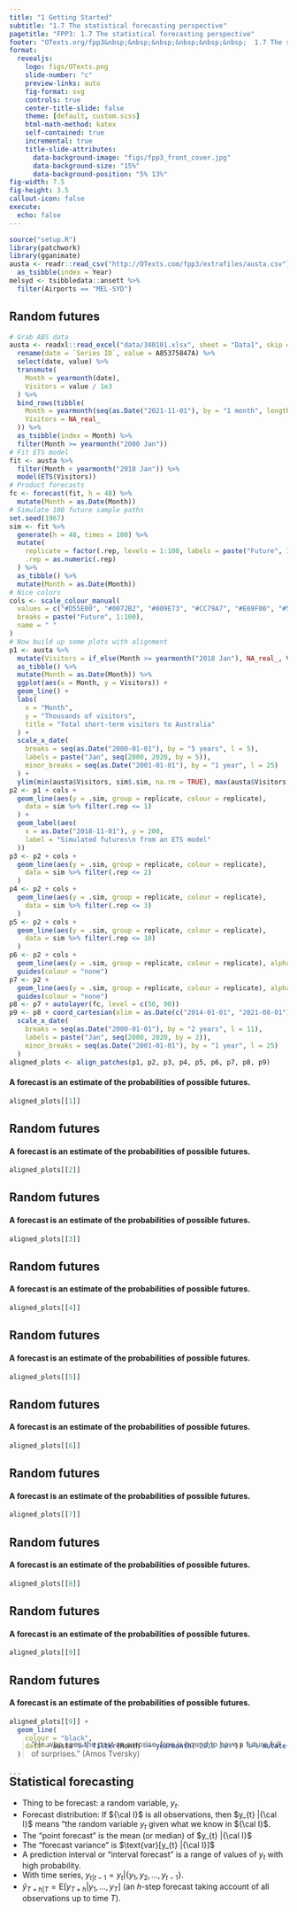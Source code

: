 ```yaml
---
title: "1 Getting Started"
subtitle: "1.7 The statistical forecasting perspective"
pagetitle: "FPP3: 1.7 The statistical forecasting perspective"
footer: "OTexts.org/fpp3&nbsp;&nbsp;&nbsp;&nbsp;&nbsp;&nbsp;  1.7 The statistical forecasting perspective"
format:
  revealjs:
    logo: figs/OTexts.png
    slide-number: "c"
    preview-links: auto
    fig-format: svg
    controls: true
    center-title-slide: false
    theme: [default, custom.scss]
    html-math-method: katex
    self-contained: true
    incremental: true
    title-slide-attributes:
      data-background-image: "figs/fpp3_front_cover.jpg"
      data-background-size: "15%"
      data-background-position: "5% 13%"
fig-width: 7.5
fig-height: 3.5
callout-icon: false
execute:
  echo: false
---
```


```r
source("setup.R")
library(patchwork)
library(gganimate)
austa <- readr::read_csv("http://OTexts.com/fpp3/extrafiles/austa.csv") %>%
  as_tsibble(index = Year)
melsyd <- tsibbledata::ansett %>%
  filter(Airports == "MEL-SYD")
```

## Random futures

```r
# Grab ABS data
austa <- readxl::read_excel("data/340101.xlsx", sheet = "Data1", skip = 9) %>%
  rename(date = `Series ID`, value = A85375847A) %>%
  select(date, value) %>%
  transmute(
    Month = yearmonth(date),
    Visitors = value / 1e3
  ) %>%
  bind_rows(tibble(
    Month = yearmonth(seq(as.Date("2021-11-01"), by = "1 month", length = 2)),
    Visitors = NA_real_
  )) %>%
  as_tsibble(index = Month) %>%
  filter(Month >= yearmonth("2000 Jan"))
# Fit ETS model
fit <- austa %>%
  filter(Month < yearmonth("2018 Jan")) %>%
  model(ETS(Visitors))
# Product forecasts
fc <- forecast(fit, h = 48) %>%
  mutate(Month = as.Date(Month))
# Simulate 100 future sample paths
set.seed(1967)
sim <- fit %>%
  generate(h = 48, times = 100) %>%
  mutate(
    replicate = factor(.rep, levels = 1:100, labels = paste("Future", 1:100)),
    .rep = as.numeric(.rep)
  ) %>%
  as_tibble() %>%
  mutate(Month = as.Date(Month))
# Nice colors
cols <- scale_colour_manual(
  values = c("#D55E00", "#0072B2", "#009E73", "#CC79A7", "#E69F00", "#56B4E9", "#F0E442", sample(rainbow(93))),
  breaks = paste("Future", 1:100),
  name = " "
)
# Now build up some plots with alignment
p1 <- austa %>%
  mutate(Visitors = if_else(Month >= yearmonth("2018 Jan"), NA_real_, Visitors)) %>%
  as_tibble() %>%
  mutate(Month = as.Date(Month)) %>%
  ggplot(aes(x = Month, y = Visitors)) +
  geom_line() +
  labs(
    x = "Month",
    y = "Thousands of visitors",
    title = "Total short-term visitors to Australia"
  ) +
  scale_x_date(
    breaks = seq(as.Date("2000-01-01"), by = "5 years", l = 5),
    labels = paste("Jan", seq(2000, 2020, by = 5)),
    minor_breaks = seq(as.Date("2001-01-01"), by = "1 year", l = 25)
  ) +
  ylim(min(austa$Visitors, sim$.sim, na.rm = TRUE), max(austa$Visitors, sim$.sim, na.rm = TRUE))
p2 <- p1 + cols +
  geom_line(aes(y = .sim, group = replicate, colour = replicate),
    data = sim %>% filter(.rep <= 1)
  ) +
  geom_label(aes(
    x = as.Date("2018-11-01"), y = 200,
    label = "Simulated futures\n from an ETS model"
  ))
p3 <- p2 + cols +
  geom_line(aes(y = .sim, group = replicate, colour = replicate),
    data = sim %>% filter(.rep <= 2)
  )
p4 <- p2 + cols +
  geom_line(aes(y = .sim, group = replicate, colour = replicate),
    data = sim %>% filter(.rep <= 3)
  )
p5 <- p2 + cols +
  geom_line(aes(y = .sim, group = replicate, colour = replicate),
    data = sim %>% filter(.rep <= 10)
  )
p6 <- p2 + cols +
  geom_line(aes(y = .sim, group = replicate, colour = replicate), alpha = 0.5, data = sim) +
  guides(colour = "none")
p7 <- p2 +
  geom_line(aes(y = .sim, group = replicate, colour = replicate), alpha = 0.5, col = "gray", data = sim) +
  guides(colour = "none")
p8 <- p7 + autolayer(fc, level = c(50, 90))
p9 <- p8 + coord_cartesian(xlim = as.Date(c("2014-01-01", "2021-08-01"))) +
  scale_x_date(
    breaks = seq(as.Date("2000-01-01"), by = "2 years", l = 11),
    labels = paste("Jan", seq(2000, 2020, by = 2)),
    minor_breaks = seq(as.Date("2001-01-01"), by = "1 year", l = 25)
  )
aligned_plots <- align_patches(p1, p2, p3, p4, p5, p6, p7, p8, p9)
```

#### A forecast is an estimate of the probabilities of possible futures.

```r
aligned_plots[[1]]
```

## Random futures

#### A forecast is an estimate of the probabilities of possible futures.

```r
aligned_plots[[2]]
```

## Random futures

#### A forecast is an estimate of the probabilities of possible futures.

```r
aligned_plots[[3]]
```

## Random futures

#### A forecast is an estimate of the probabilities of possible futures.

```r
aligned_plots[[4]]
```

## Random futures

#### A forecast is an estimate of the probabilities of possible futures.

```r
aligned_plots[[5]]
```

## Random futures

#### A forecast is an estimate of the probabilities of possible futures.

```r
aligned_plots[[6]]
```

## Random futures

#### A forecast is an estimate of the probabilities of possible futures.

```r
aligned_plots[[7]]
```

## Random futures

#### A forecast is an estimate of the probabilities of possible futures.

```r
aligned_plots[[8]]
```

## Random futures

#### A forecast is an estimate of the probabilities of possible futures.

```r
aligned_plots[[9]]
```

## Random futures

#### A forecast is an estimate of the probabilities of possible futures.

```r
aligned_plots[[9]] +
  geom_line(
    colour = "black",
    data = austa %>% filter(Month >= yearmonth("2018 Jan")) %>% mutate(Month = as.Date(Month))
  )
```

. . .

::: {style="margin-top: -80px"}

> "He who sees the past as surprise-free is bound to have a future full of surprises." (Amos Tversky)

:::

## Statistical forecasting

::: {.tightlist}

- Thing to be forecast: a random variable, $y_t$.
- Forecast distribution: If ${\cal I}$ is all observations, then $y_{t} |{\cal I}$ means "the random variable $y_{t}$ given what we know in ${\cal I}$.
- The "point forecast" is the mean (or median) of $y_{t} |{\cal I}$
- The "forecast variance" is $\text{var}[y_{t} |{\cal I}]$
- A prediction interval or "interval forecast" is a range of values of $y_t$ with high probability.
- With time series, ${y}_{t|t-1} = y_t | \{y_1,y_2,\dots,y_{t-1}\}$.
- $\hat{y}_{T+h|T} =\text{E}[y_{T+h} | y_1,\dots,y_T]$ (an $h$-step forecast taking account of all observations up to time $T$).

:::
